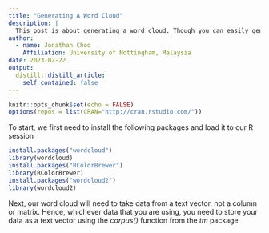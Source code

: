 ```yaml
---
title: "Generating A Word Cloud"
description: |
  This post is about generating a word cloud. Though you can easily generate one using numerous online programs, utilizing R allows for greater flexibility as well as improving your knowledge of the R Language
author:
  - name: Jonathan Choo
    Affiliation: University of Nottingham, Malaysia
date: 2023-02-22
output:
  distill::distill_article:
    self_contained: false
---
```



```r
knitr::opts_chunk$set(echo = FALSE)
options(repos = list(CRAN="http://cran.rstudio.com/"))
```

To start, we first need to install the following packages and load it to our R session

```r
install.packages("wordcloud")
library(wordcloud)
install.packages("RColorBrewer")
library(RColorBrewer)
install.packages("wordcloud2")
library(wordcloud2)
```

Next, our word cloud will need to take data from a text vector, not a column or matrix. Hence, whichever data that you are using, you need to store your data as a text vector using the *corpus()* function from the *tm* package


